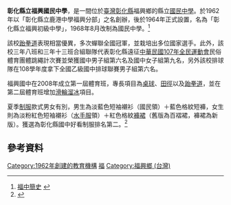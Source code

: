 {{Infobox School
| name        = 彰化縣立福興國中
| other_name  = 
| image       = 
| motto       = 
| established = 
| type        = 公立
| principal   = 楊書端
| faculty     =
| staff       = 
| students    = 
| address     = 彰化縣福興鄉員鹿路二段270號
| tel         = 04-7772009
| fax         = 04-7763747
| mail        = 
| website     = http://www.fsjh.chc.edu.tw/
}}

'''彰化縣立福興國民中學'''，是一間位於[[臺灣|臺灣]][[彰化縣|彰化縣]]福興鄉的縣立[[國民中學|國民中學]]。於1962年以「彰化縣立鹿港中學福興分部」之名創辦，後於1964年正式設置，名為「彰化縣立福興初級中學」，1968年8月改制為國民中學。<ref>[http://163.23.69.166/front/bin/ptlist.phtml?Category=2 福中簡史] {{webarchive|url=https://web.archive.org/web/20091228151109/http://163.23.69.166/front/bin/ptlist.phtml?Category=2 |date=2009-12-28 }}</ref>

該校[[跆拳道|跆拳道]]表現相當優異，多次蟬聯全國冠軍，並栽培出多位國家選手。此外，該校三年八班和三年十三班合組聯隊代表彰化縣遠征[[中華民國107年全民運動會|中華民國107年全民運動會]]民俗體育團體跳繩計次賽並榮獲國中男子組第六名及國中女子組第九名，另外該校排球隊在108學年度拿下全國乙級國中排球聯賽男子組第六名。


福興國中在2008年成立第一屆體育班，專長項目為[[桌球|桌球]]、[[田徑|田徑]]以及[[跆拳道|跆拳道]]，並在第二屆體育班增加[[滑輪溜冰|滑輪溜冰]]項目。

夏季[[制服|制服]]款式男女有別，男生為淡藍色短袖襯衫（國民領）＋藍色格紋短褲，女生則為淡粉紅色短袖襯衫（[[水手服|水手服]]領）＋紅色格紋[[褲裙|褲裙]]（舊版為百褶裙，褲裙為新版）。獲選為彰化縣國中好看制服排名第二。<ref>{{Cite web |url = http://uniform.wingzero.tw/blog/archives/7451 |title = 彰化縣各國中制服總結&最好看的8款制服 |author =  |date = 2016-05-24 |publisher =  |language = zh-tw |accessdate =  |quote =  |archive-date = 2021-04-16 |archive-url = https://web.archive.org/web/20210416223718/https://uniform.wingzero.tw/blog/archives/7451 }}</ref>

==參考資料==
<references />
{{TW-edu-stub}}

{{彰化縣國民中小學}}

[[Category:1962年創建的教育機構|Category:1962年創建的教育機構]]
[[Category:彰化縣立國民中學|福]]
[[Category:福興鄉_(台灣)|Category:福興鄉 (台灣)]]
